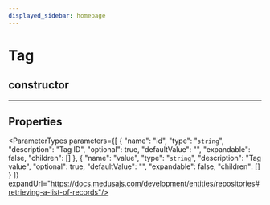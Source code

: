 ```yaml
---
displayed_sidebar: homepage
---
```



# Tag

## constructor

___

## Properties

<ParameterTypes parameters={[
  {
    "name": "id",
    "type": "`string`",
    "description": "Tag ID",
    "optional": true,
    "defaultValue": "",
    "expandable": false,
    "children": []
  },
  {
    "name": "value",
    "type": "`string`",
    "description": "Tag value",
    "optional": true,
    "defaultValue": "",
    "expandable": false,
    "children": []
  }
]} expandUrl="https://docs.medusajs.com/development/entities/repositories#retrieving-a-list-of-records"/>
